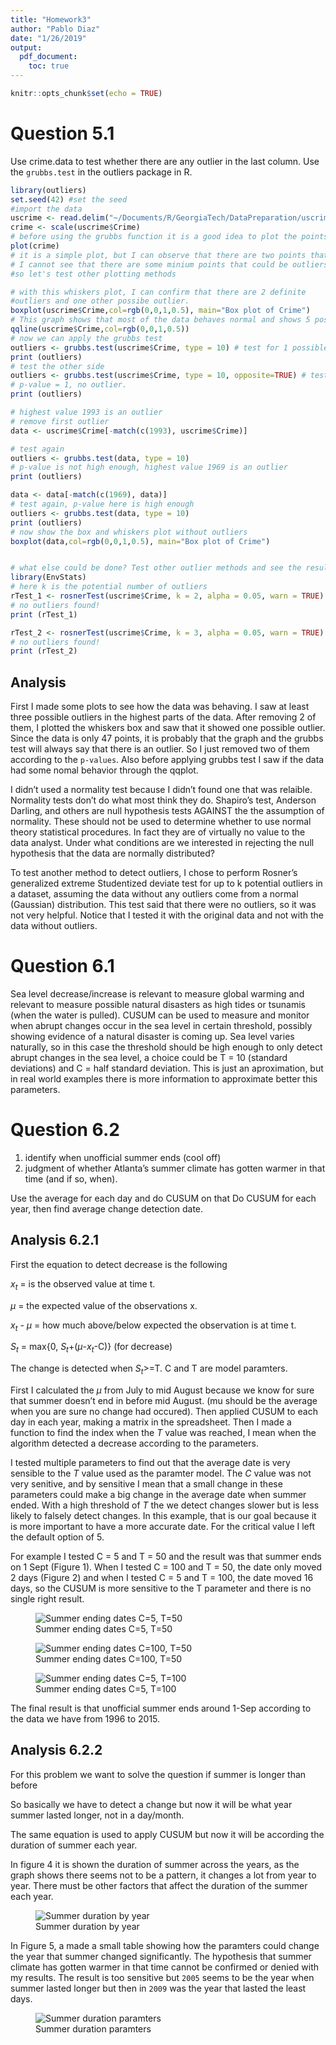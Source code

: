 ```yaml
---
title: "Homework3"
author: "Pablo Diaz"
date: "1/26/2019"
output:
  pdf_document:
    toc: true
---
```



```r
knitr::opts_chunk$set(echo = TRUE)
```



# Question 5.1

Use crime.data to test whether there are any outlier in the last column. Use the `grubbs.test` in the outliers package in R.

```r
library(outliers)
set.seed(42) #set the seed
#import the data
uscrime <- read.delim("~/Documents/R/GeorgiaTech/DataPreparation/uscrime.txt")
crime <- scale(uscrime$Crime)
# before using the grubbs function it is a good idea to plot the points
plot(crime)
# it is a simple plot, but I can observe that there are two points that are higher than most points
# I cannot see that there are some minium points that could be outliers. 
#so let's test other plotting methods

# with this whiskers plot, I can confirm that there are 2 definite 
#outliers and one other possibe outlier.
boxplot(uscrime$Crime,col=rgb(0,0,1,0.5), main="Box plot of Crime")
# This graph shows that most of the data behaves normal and shows 5 possible outliers.
qqline(uscrime$Crime,col=rgb(0,0,1,0.5))
# now we can apply the grubbs test
outliers <- grubbs.test(uscrime$Crime, type = 10) # test for 1 possible outlier.
print (outliers)
# test the other side
outliers <- grubbs.test(uscrime$Crime, type = 10, opposite=TRUE) # test for 1 possible outlier.
# p-value = 1, no outlier.
print (outliers)

# highest value 1993 is an outlier
# remove first outlier
data <- uscrime$Crime[-match(c(1993), uscrime$Crime)]

# test again
outliers <- grubbs.test(data, type = 10)
# p-value is not high enough, highest value 1969 is an outlier
print (outliers)

data <- data[-match(c(1969), data)]
# test again, p-value here is high enough
outliers <- grubbs.test(data, type = 10)
print (outliers)
# now show the box and whiskers plot without outliers
boxplot(data,col=rgb(0,0,1,0.5), main="Box plot of Crime")


# what else could be done? Test other outlier methods and see the results.
library(EnvStats)
# here k is the potential number of outliers
rTest_1 <- rosnerTest(uscrime$Crime, k = 2, alpha = 0.05, warn = TRUE)
# no outliers found!
print (rTest_1)

rTest_2 <- rosnerTest(uscrime$Crime, k = 3, alpha = 0.05, warn = TRUE)
# no outliers found!
print (rTest_2)
```

## Analysis

First I made some plots to see how the data was behaving. I saw at least three possible outliers in the highest parts of the data. After removing 2 of them, I plotted the whiskers box and saw that it showed one possible outlier. Since the data is only 47 points, it is probably that the graph and the grubbs test will always say that there is an outlier. So I just removed two of them according to the `p-values`. Also before applying grubbs test I saw if the data had some nomal behavior through the qqplot. 

I didn't used a normality test because I didn't found one that was relaible. Normality tests don't do what most think they do. Shapiro's test, Anderson Darling, and others are null hypothesis tests AGAINST the the assumption of normality. These should not be used to determine whether to use normal theory statistical procedures. In fact they are of virtually no value to the data analyst. Under what conditions are we interested in rejecting the null hypothesis that the data are normally distributed?

To test another method to detect outliers, I chose to perform Rosner's generalized extreme Studentized deviate test for up to k potential outliers in a dataset, assuming the data without any outliers come from a normal (Gaussian) distribution. This test said that there were no outliers, so it was not very helpful. Notice that I tested it with the original data and not with the data without outliers.



# Question 6.1

Sea level decrease/increase is relevant to measure global warming and relevant to measure possible natural disasters as high tides or tsunamis (when the water is pulled). CUSUM can be used to measure and monitor when abrupt changes occur in the sea level in certain threshold, possibly showing evidence of a natural disaster is coming up. Sea level varies naturally, so in this case the threshold should be high enough to only detect abrupt changes in the sea level, a choice could be T = 10 (standard deviations) and C = half standard deviation. This is just an aproximation, but in real world examples there is more information to approximate better this parameters.

# Question 6.2

1. identify when unofficial summer ends (cool off)
2. judgment of whether Atlanta’s summer climate has gotten
warmer in that time (and if so, when).

Use the average for each day and do CUSUM on that
Do CUSUM for each year, then find average change detection date.

## Analysis 6.2.1

First the equation to detect decrease is the following


${x_t}$ = is the observed value at time t.

$\mu$ = the expected value of the observations x.

${x_t}$ - $\mu$ = how much above/below expected the observation is at time t.

${S_t}$ = max{0, ${S_t}$+($\mu$-${x_t}$-C)} (for decrease)

The change is detected when ${S_t}$>=T. C and T are model paramters.

First I calculated the $\mu$ from July to mid August because we know for sure that summer doesn't end in before mid August. (mu should be the average when you are sure no change had occured). Then applied CUSUM to each day in each year, making a matrix in the spreadsheet. Then I made a function to find the index when the ${T}$ value was reached, I mean when the algorithm detected a decrease according to the parameters.

I tested multiple parameters to find out that the average date is very sensible to the ${T}$ value used as the paramter model. The ${C}$ value was not very senitive, and by sensitive I mean that a small change in these parameters could make a big change in the average date when summer ended. With a high threshold of ${T}$ the we detect changes slower but is less likely to falsely detect changes. In this example, that is our goal because it is more important to have a more accurate date. For the critical value I left the default option of 5.

For example I tested C = 5 and T = 50 and the result was that summer ends on 1 Sept (Figure 1). When I tested C = 100 and T = 50, the date only moved 2 days (Figure 2) and when I tested C = 5 and T = 100, the date moved 16 days, so the CUSUM is more sensitive to the T parameter and there is no single right result.

![Summer ending dates C=5, T=50](data1.png)

![Summer ending dates C=100, T=50](data2.png)

![Summer ending dates C=5, T=100](data3.png)

The final result is that unofficial summer ends around 1-Sep according to the data we have from 1996 to 2015.


## Analysis 6.2.2

For this problem we want to solve the question if summer is longer than before

So basically we have to detect a change but now it will be what year summer lasted longer, not in a day/month.

The same equation is used to apply CUSUM but now it will be according the duration of summer each year.

In figure 4 it is shown the  duration of summer across the years, as the graph shows there seems not to be a pattern, it changes a lot from year to year. There must be other factors that affect the duration of the summer each year.



![Summer duration by year](data4.png)

In Figure 5, a made a small table showing how the paramters could change the year that summer changed significantly. The hypothesis that summer climate has gotten
warmer in that time cannot be confirmed or denied with my results. The result is too sensitive but `2005` seems to be the year when summer lasted longer but then in `2009` was the year that lasted the least days.



![Summer duration paramters](data5.png)